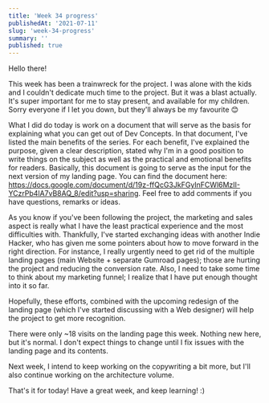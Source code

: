```yaml
---
title: 'Week 34 progress'
publishedAt: '2021-07-11'
slug: 'week-34-progress'
summary: ''
published: true
---
```


Hello there!

This week has been a trainwreck for the project. I was alone with the kids and I couldn't dedicate much time to the project. But it was a blast actually. It's super important for me to stay present, and available for my children. Sorry everyone if I let you down, but they'll always be my favourite 😊

What I did do today is work on a document that will serve as the basis for explaining what you can get out of Dev Concepts. In that document, I've listed the main benefits of the series. For each benefit, I've explained the purpose, given a clear description, stated why I'm in a good position to write things on the subject as well as the practical and emotional benefits for readers. Basically, this document is going to serve as the input for the next version of my landing page. You can find the document here: https://docs.google.com/document/d/19z-ffQcG3JkFGyInFCWl6MzII-YCzrPb4lA7vB8AQ_8/edit?usp=sharing. Feel free to add comments if you have questions, remarks or ideas.

As you know if you've been following the project, the marketing and sales aspect is really what I have the least practical experience and the most difficulties with. Thankfully, I've started exchanging ideas with another Indie Hacker, who has given me some pointers about how to move forward in the right direction. For instance, I really urgently need to get rid of the multiple landing pages (main Website + separate Gumroad pages); those are hurting the project and reducing the conversion rate. Also, I need to take some time to think about my marketing funnel; I realize that I have put enough thought into it so far.

Hopefully, these efforts, combined with the upcoming redesign of the landing page (which I've started discussing with a Web designer) will help the project to get more recognition.

There were only ~18 visits on the landing page this week. Nothing new here, but it's normal. I don't expect things to change until I fix issues with the landing page and its contents.

Next week, I intend to keep working on the copywriting a bit more, but I'll also continue working on the architecture volume.

That's it for today! Have a great week, and keep learning! :)

<BlogPostSignature />
